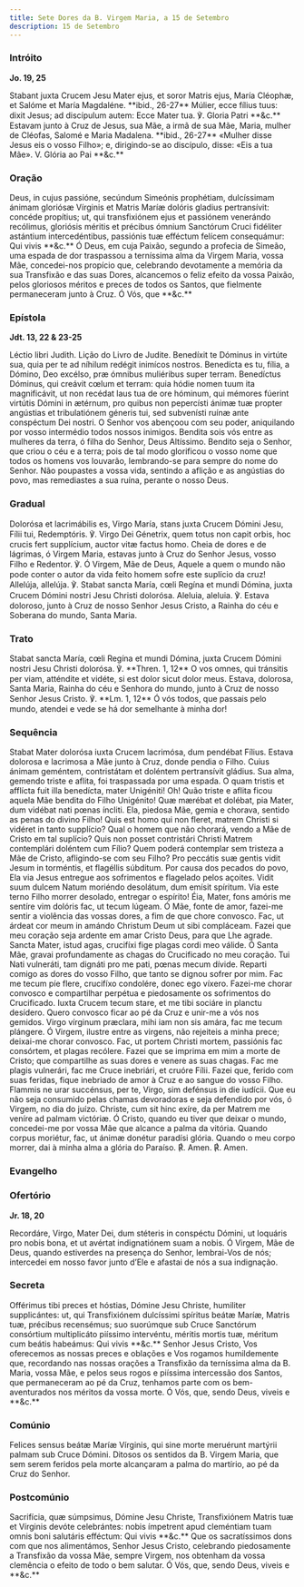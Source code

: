 ```yaml
---
title: Sete Dores da B. Virgem Maria, a 15 de Setembro
description: 15 de Setembro
---
```


### Intróito

**Jo. 19, 25**

<div class="side-by-side not-content">
  <span class="text-justify">
    Stabant juxta Crucem Jesu Mater ejus, et soror Matris ejus, María Cléophæ,
    et Salóme et María Magdaléne. **ibid., 26-27** Múlier, ecce fílius tuus:
    dixit Jesus; ad discípulum autem: Ecce Mater tua. ℣. Gloria Patri **&c.**
  </span>
  <span class="text-justify">
    Estavam junto à Cruz de Jesus, sua Mãe, a irmã de sua Mãe, Maria, mulher de
    Cléofas, Salomé e Maria Madalena. **ibid., 26-27** «Mulher disse Jesus eis o
    vosso Filho»; e, dirigindo-se ao discípulo, disse: «Eis a tua Mãe». V.
    Glória ao Pai **&c.**
  </span>
</div>

### Oração

<div class="side-by-side not-content">
  <span class="text-justify">
    Deus, in cujus passióne, secúndum Simeónis prophétiam, dulcíssimam ánimam
    gloriósæ Vírginis et Matris Maríæ dolóris gladius pertransívit: concéde
    propítius; ut, qui transfixiónem ejus et passiónem venerándo recólimus,
    gloriósis méritis et précibus ómnium Sanctórum Cruci fidéliter astántium
    intercedéntibus, passiónis tuæ efféctum felícem consequámur: Qui vivis
    **&c.**
  </span>
  <span class="text-justify">
    Ó Deus, em cuja Paixão, segundo a profecia de Simeão, uma espada de dor
    traspassou a terníssima alma da Virgem Maria, vossa Mãe, concedei-nos
    propício que, celebrando devotamente a memória da sua Transfixão e das suas
    Dores, alcancemos o feliz efeito da vossa Paixão, pelos gloriosos méritos e
    preces de todos os Santos, que fielmente permaneceram junto à Cruz. Ó Vós,
    que **&c.**
  </span>
</div>

### Epístola

**Jdt. 13, 22 & 23-25**

<div class="side-by-side not-content">
  <span class="text-justify">Léctio libri Judith.</span>
  <span class="text-justify">Lição do Livro de Judite.</span>
  <span class="text-justify">
    Benedíxit te Dóminus in virtúte sua, quia per te ad níhilum redégit inimícos
    nostros. Benedícta es tu, fília, a Dómino, Deo excélso, præ ómnibus
    muliéribus super terram. Benedíctus Dóminus, qui creávit cœlum et terram:
    quia hódie nomen tuum ita magnificávit, ut non recédat laus tua de ore
    hóminum, qui mémores fúerint virtútis Dómini in ætérnum, pro quibus non
    pepercísti ánimæ tuæ propter angústias et tribulatiónem géneris tui, sed
    subvenísti ruínæ ante conspéctum Dei nostri.
  </span>
  <span class="text-justify">
    O Senhor vos abençoou com seu poder, aniquilando por vosso intermédio todos
    nossos inimigos. Bendita sois vós entre as mulheres da terra, ó filha do
    Senhor, Deus Altíssimo. Bendito seja o Senhor, que criou o céu e a terra;
    pois de tal modo glorificou o vosso nome que todos os homens vos louvarão,
    lembrando-se para sempre do nome do Senhor. Não poupastes a vossa vida,
    sentindo a aflição e as angústias do povo, mas remediastes a sua ruína,
    perante o nosso Deus.
  </span>
</div>

### Gradual

<div class="side-by-side not-content">
  <span class="text-justify">
    Dolorósa et lacrimábilis es, Virgo María, stans juxta Crucem Dómini Jesu,
    Fílii tui, Redemptóris. ℣. Virgo Dei Génetrix, quem totus non capit orbis,
    hoc crucis fert supplícium, auctor vitæ factus homo.
  </span>
  <span class="text-justify">
    Cheia de dores e de lágrimas, ó Virgem Maria, estavas junto à Cruz do Senhor
    Jesus, vosso Filho e Redentor. ℣. Ó Virgem, Mãe de Deus, Aquele a quem o
    mundo não pode conter o autor da vida feito homem sofre este suplício da
    cruz!
  </span>
  <span class="text-justify">
    Allelúja, allelúja. ℣. Stabat sancta María, cœli Regína et mundi Dómina,
    juxta Crucem Dómini nostri Jesu Christi dolorósa.
  </span>
  <span class="text-justify">
    Aleluia, aleluia. ℣. Estava doloroso, junto à Cruz de nosso Senhor Jesus
    Cristo, a Rainha do céu e Soberana do mundo, Santa Maria.
  </span>
</div>

### Trato

<div class="side-by-side not-content">
  <span class="text-justify">
    Stabat sancta María, cœli Regína et mundi Dómina, juxta Crucem Dómini nostri
    Jesu Christi dolorósa. ℣. **Thren. 1, 12** O vos omnes, qui tránsitis per
    viam, atténdite et vidéte, si est dolor sicut dolor meus.
  </span>
  <span class="text-justify">
    Estava, dolorosa, Santa Maria, Rainha do céu e Senhora do mundo, junto à
    Cruz de nosso Senhor Jesus Cristo. ℣. **Lm. 1, 12** Ó vós todos, que passais
    pelo mundo, atendei e vede se há dor semelhante à minha dor!
  </span>
</div>

### Sequência

<div class="side-by-side not-content">
  <span class="text-justify">
    Stabat Mater dolorósa iuxta Crucem lacrimósa, dum pendébat Fílius.
  </span>
  <span class="text-justify">
    Estava dolorosa e lacrimosa a Mãe junto à Cruz, donde pendia o Filho.
  </span>
  <span class="text-justify">
    Cuius ánimam geméntem, con­tris­tátam et doléntem per­tran­sívit gládius.
  </span>
  <span class="text-justify">
    Sua alma, gemendo triste e aflita, foi traspassada por uma espada.
  </span>
  <span class="text-justify">
    O quam tristis et afflícta fuit illa benedícta, mater Unigéniti!
  </span>
  <span class="text-justify">
    Oh! Quão triste e aflita ficou aquela Mãe bendita do Filho Unigénito!
  </span>
  <span class="text-justify">
    Quæ mærébat et dolébat, pia Mater, dum vidébat nati pœnas íncliti.
  </span>
  <span class="text-justify">
    Ela, piedosa Mãe, gemia e chorava, sentido as penas do divino Filho!
  </span>
  <span class="text-justify">
    Quis est homo qui non fleret, matrem Christi si vidéret in tanto supplício?
  </span>
  <span class="text-justify">
    Qual o homem que não chorará, vendo a Mãe de Cristo em tal suplício?
  </span>
  <span class="text-justify">
    Quis non posset contristári Christi Matrem contemplári doléntem cum Fílio?
  </span>
  <span class="text-justify">
    Quem poderá contemplar sem tristeza a Mãe de Cristo, afligindo-se com seu
    Filho?
  </span>
  <span class="text-justify">
    Pro peccátis suæ gentis vidit Jesum in torméntis, et flagéllis súbditum.
  </span>
  <span class="text-justify">
    Por causa dos pecados do povo, Ela via Jesus entregue aos sofrimentos e
    flagelado pelos açoites.
  </span>
  <span class="text-justify">
    Vidit suum dulcem Natum moriéndo desolátum, dum emísit spíritum.
  </span>
  <span class="text-justify">
    Via este terno Filho morrer desolado, entregar o espírito!
  </span>
  <span class="text-justify">
    Éia, Mater, fons amóris me sentíre vim dolóris fac, ut tecum lúgeam.
  </span>
  <span class="text-justify">
    Ó Mãe, fonte de amor, fazei-me sentir a violência das vossas dores, a fim de
    que chore convosco.
  </span>
  <span class="text-justify">
    Fac, ut árdeat cor meum in amándo Christum Deum ut sibi compláceam.
  </span>
  <span class="text-justify">
    Fazei que meu coração seja ardente em amar Cristo Deus, para que Lhe agrade.
  </span>
  <span class="text-justify">
    Sancta Mater, istud agas, crucifíxi fige plagas cordi meo válide.
  </span>
  <span class="text-justify">
    Ó Santa Mãe, gravai profundamente as chagas do Crucificado no meu coração.
  </span>
  <span class="text-justify">
    Tui Nati vulneráti, tam dignáti pro me pati, pœnas mecum dívide.
  </span>
  <span class="text-justify">
    Reparti comigo as dores do vosso Filho, que tanto se dignou sofrer por mim.
  </span>
  <span class="text-justify">
    Fac me tecum píe flere, crucifíxo condolére, donec ego víxero.
  </span>
  <span class="text-justify">
    Fazei-me chorar convosco e compartilhar perpétua e piedosamente os
    sofrimentos do Crucificado.
  </span>
  <span class="text-justify">
    Iuxta Crucem tecum stare, et me tibi sociáre in planctu desídero.
  </span>
  <span class="text-justify">
    Quero convosco ficar ao pé da Cruz e unir-me a vós nos gemidos.
  </span>
  <span class="text-justify">
    Virgo vírginum præclara, mihi iam non sis amára, fac me tecum plángere.
  </span>
  <span class="text-justify">
    Ó Virgem, ilustre entre as virgens, não rejeiteis a minha prece; deixai-me
    chorar convosco.
  </span>
  <span class="text-justify">
    Fac, ut portem Christi mortem, passiónis fac consórtem, et plagas recólere.
  </span>
  <span class="text-justify">
    Fazei que se imprima em mim a morte de Cristo; que compartilhe as suas dores
    e venere as suas chagas.
  </span>
  <span class="text-justify">
    Fac me plagis vulnerári, fac me Cruce inebriári, et cruóre Fílii.
  </span>
  <span class="text-justify">
    Fazei que, ferido com suas feridas, fique inebriado de amor à Cruz e ao
    sangue do vosso Filho.
  </span>
  <span class="text-justify">
    Flammis ne urar succénsus, per te, Virgo, sim defénsus in die iudícii.
  </span>
  <span class="text-justify">
    Que eu não seja consumido pelas chamas devoradoras e seja defendido por vós,
    ó Virgem, no dia do juízo.
  </span>
  <span class="text-justify">
    Christe, cum sit hinc exíre, da per Matrem me veníre ad palmam victóriæ.
  </span>
  <span class="text-justify">
    Ó Cristo, quando eu tiver que deixar o mundo, concedei-me por vossa Mãe que
    alcance a palma da vitória.
  </span>
  <span class="text-justify">
    Quando corpus moriétur, fac, ut ánimæ donétur paradísi glória.
  </span>
  <span class="text-justify">
    Quando o meu corpo morrer, dai à minha alma a glória do Paraíso.
  </span>
  <span class="text-justify">
    <span class="text-red-500">℟.</span> Amen.
  </span>
  <span class="text-justify">
    <span class="text-red-500">℟.</span> Amen.
  </span>
</div>

### Evangelho


<LinkCard
  href="/missal/comum/30missamaria4#evangelho"
  title="4.ª Missa - Desde a Páscoa até ao Pentecostes - Missa Salve, sancta Parens da Virgem Maria"
/>

### Ofertório

**Jr. 18, 20**

<div class="side-by-side not-content">
  <span class="text-justify">
    Recordáre, Virgo, Mater Dei, dum stéteris in conspéctu Dómini, ut loquáris
    pro nobis bona, et ut avértat indignatiónem suam a nobis.
  </span>
  <span class="text-justify">
    Ó Virgem, Mãe de Deus, quando estiverdes na presença do Senhor, lembrai-Vos
    de nós; intercedei em nosso favor junto d’Ele e afastai de nós a sua
    indignação.
  </span>
</div>

### Secreta

<div class="side-by-side not-content">
  <span class="text-justify">
    Offérimus tibi preces et hóstias, Dómine Jesu Christe, humiliter
    supplicántes: ut, qui Transfixiónem dulcíssimi spíritus beátæ Maríæ, Matris
    tuæ, précibus recensémus; suo suorúmque sub Cruce Sanctórum consórtium
    multiplicáto piíssimo intervéntu, méritis mortis tuæ, méritum cum beátis
    habeámus: Qui vivis **&c.**
  </span>
  <span class="text-justify">
    Senhor Jesus Cristo, Vos oferecemos as nossas preces e oblações e Vos
    rogamos humildemente que, recordando nas nossas orações a Transfixão da
    terníssima alma da B. Maria, vossa Mãe, e pelos seus rogos e piíssima
    intercessão dos Santos, que permaneceram ao pé da Cruz, tenhamos parte com
    os bem-aventurados nos méritos da vossa morte. Ó Vós, que, sendo Deus,
    viveis e **&c.**
  </span>
</div>

### Comúnio

<div class="side-by-side not-content">
  <span class="text-justify">
    Felices sensus beátæ Maríæ Vírginis, qui sine morte meruérunt martýrii
    palmam sub Cruce Dómini.
  </span>
  <span class="text-justify">
    Ditosos os sentidos da B. Virgem Maria, que sem serem feridos pela morte
    alcançaram a palma do martírio, ao pé da Cruz do Senhor.
  </span>
</div>

### Postcomúnio

<div class="side-by-side not-content">
  <span class="text-justify">
    Sacrifícia, quæ súmpsimus, Dómine Jesu Christe, Transfixiónem Matris tuæ et
    Vírginis devóte celebrántes: nobis ímpetrent apud cleméntiam tuam omnis boni
    salutáris efféctum: Qui vivis **&c.**
  </span>
  <span class="text-justify">
    Que os sacratíssimos dons com que nos alimentámos, Senhor Jesus Cristo,
    celebrando piedosamente a Transfixão da vossa Mãe, sempre Virgem, nos
    obtenham da vossa clemência o efeito de todo o bem salutar. Ó Vós, que,
    sendo Deus, viveis e **&c.**
  </span>
</div>
